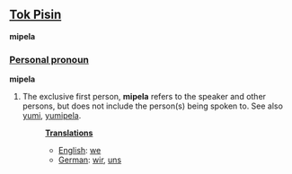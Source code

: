==[[Tok Pisin]]==
'''mipela'''

===[[Personal pronoun]]===
'''mipela'''

# The exclusive first person, '''mipela''' refers to the speaker and other persons, but does not include the person(s) being spoken to. See also [[yumi]], [[yumipela]].
#:'''[[Translation]]s'''
#:*[[English]]: [[we]]
#:*[[German]]: [[wir]], [[uns]]